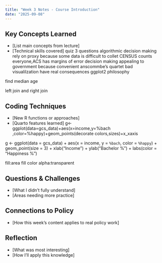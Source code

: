 ```yaml
---
title: "Week 3 Notes - Course Introduction"
date: "2025-09-08"
---
```


## Key Concepts Learned
- [List main concepts from lecture]
- [Technical skills covered]
quiz 3 questions
algorithmic decision making rely on proxy because some data is difficult to collet
CENSUS counts everyone,ACS has margins of error
decision making appealing to government because convenient
anscommbe's quartet
bad visualilzation have real consequences
ggplot2 philosophy

find median age

left join and right join


## Coding Techniques
- [New R functions or approaches]
- [Quarto features learned]
g<-ggplot(data=gcs_data)+aes(x=income,y=%bach ,color=%happy)+geom_points(decorate   colors,sizes)+x_xaxis

g <- ggplot(data = gcs_data) +
     aes(x = income, y = `%bach`, color = `%happy`) +
     geom_point(size = 3) +
     xlab("Income") +
     ylab("Bachelor %") +
     labs(color = "Happiness %")

fill:area fill color
alpha:transparent

## Questions & Challenges
- [What I didn't fully understand]
- [Areas needing more practice]

## Connections to Policy
- [How this week's content applies to real policy work]

## Reflection
- [What was most interesting]
- [How I'll apply this knowledge]
